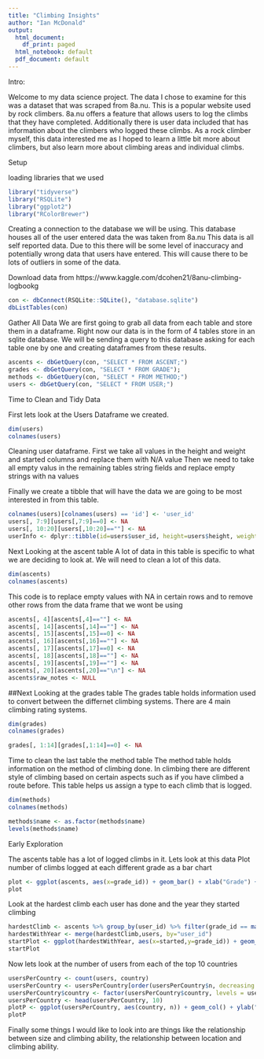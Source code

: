 ```yaml
---
title: "Climbing Insights"
author: "Ian McDonald"
output:
  html_document:
    df_print: paged
  html_notebook: default
  pdf_document: default
---
```

Intro:

Welcome to my data science project. The data I chose to examine for this was a dataset that was scraped from 8a.nu. This is a popular website used by rock climbers. 8a.nu offers a feature that allows users to log the climbs that they have completed. Additionally there is user data included that has information about the climbers who logged these climbs. As a rock climber myself, this data interested me as I hoped to learn a little bit more about climbers, but also learn more about climbing areas and individual climbs.

Setup

loading libraries that we used
```r
library("tidyverse")
library("RSQLite")
library("ggplot2")
library("RColorBrewer")
```

Creating a connection to the database we will be using. This database houses all of the user entered data the was taken from 8a.nu This data is all self reported data. Due to this there will be some level of inaccuracy and potentially wrong data that users have entered. This will cause there to be lots of outliers in some of the data.

Download data from https://www.kaggle.com/dcohen21/8anu-climbing-logbookg
```r
con <- dbConnect(RSQLite::SQLite(), "database.sqlite")
dbListTables(con)
```

Gather All Data
We are first going to grab all data from each table and store them in a dataframe.
Right now our data is in the form of 4 tables store in an sqlite database. We will be sending a query to this database asking for each table one by one and creating dataframes from these results.
```r

ascents <- dbGetQuery(con, "SELECT * FROM ASCENT;")
grades <- dbGetQuery(con, "SELECT * FROM GRADE");
methods <- dbGetQuery(con, "SELECT * FROM METHOD;")
users <- dbGetQuery(con, "SELECT * FROM USER;")

```

Time to Clean and Tidy Data

First lets look at the Users Dataframe we created.
```r
dim(users)
colnames(users)
```
Cleaning user dataframe.
First we take all values in the height and weight and started columns and replace them with N/A value
Then we need to take all empty valus in the remaining tables string fields and replace empty strings with na values

Finally we create a tibble that will have the data we are going to be most interested in from this table.
```r
colnames(users)[colnames(users) == 'id'] <- 'user_id'
users[, 7:9][users[,7:9]==0] <- NA
users[, 10:20][users[,10:20]==""] <- NA
userInfo <- dplyr::tibble(id=users$user_id, height=users$height, weight=users$weight, city=users$city, country=users$country, year_started=users$started, occupation=users$occupation, birthday=users$birth)
```

Next Looking at the ascent table
A lot of data in this table is specific to what we are deciding to look at. We will need to clean a lot of this data.
```r
dim(ascents)
colnames(ascents)
```

This code is to replace empty values with NA in certain rows and to remove other rows from the data frame that we wont be using
```r
ascents[, 4][ascents[,4]==""] <- NA
ascents[, 14][ascents[,14]==""] <- NA
ascents[, 15][ascents[,15]==0] <- NA
ascents[, 16][ascents[,16]==""] <- NA
ascents[, 17][ascents[,17]==0] <- NA
ascents[, 18][ascents[,18]==""] <- NA
ascents[, 19][ascents[,19]==""] <- NA
ascents[, 20][ascents[,20]=="\n"] <- NA
ascents$raw_notes <- NULL
```

##Next Looking at the grades table
The grades table holds information used to convert between the differnet climbing systems. There are 4 main climbing rating systems.
```r
dim(grades)
colnames(grades)
```

```r
grades[, 1:14][grades[,1:14]==0] <- NA
```

Time to clean the last table the method table
The method table holds information on the method of climbing done.
In climbing there are different style of climbing based on certain aspects such as if you have climbed a route before. This table helps us assign a type to each climb that is logged.
```r
dim(methods)
colnames(methods)
```

```r
methods$name <- as.factor(methods$name)
levels(methods$name)
```

Early Exploration

The ascents table has a lot of logged climbs in it. Lets look at this data
Plot number of climbs logged at each different grade as a bar chart
```r
plot <- ggplot(ascents, aes(x=grade_id)) + geom_bar() + xlab("Grade") + ylab("Number of Logged Climbs")
plot
```

Look at the hardest climb each user has done and the year they started climbing
```r
hardestClimb <- ascents %>% group_by(user_id) %>% filter(grade_id == max(grade_id))
hardestWithYear <- merge(hardestClimb,users, by="user_id")
startPlot <- ggplot(hardestWithYear, aes(x=started,y=grade_id)) + geom_point() +  xlim(1950, 2019) + xlab("Year Started Climbing") + ylab("Highest Grade Climbed")
startPlot
```

Now lets look at the number of users from each of the top 10 countries
```r
usersPerCountry <- count(users, country)
usersPerCountry <- usersPerCountry[order(usersPerCountry$n, decreasing = TRUE),]
usersPerCountry$country <- factor(usersPerCountry$country, levels = usersPerCountry$country)
usersPerCountry <- head(usersPerCountry, 10)
plotP <- ggplot(usersPerCountry, aes(country, n)) + geom_col() + ylab("Number of Users") + xlab("Country")
plotP
```


Finally some things I would like to look into are things like the relationship between size and climbing ability, the relationship between location and climbing ability.  
